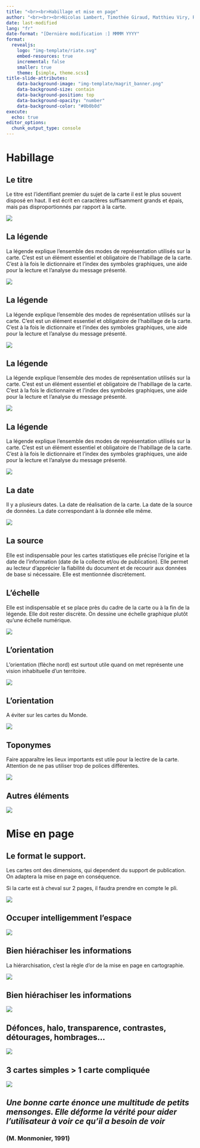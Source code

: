 ```yaml
---
title: "<br><br>Habillage et mise en page"
author: "<br><br><br>Nicolas Lambert, Timothée Giraud, Matthieu Viry, Ronan Ysebaert"
date: last-modified
lang: "fr"
date-format: "[Dernière modification :] MMMM YYYY"
format:
  revealjs:
    logo: "img-template/riate.svg"
    embed-resources: true
    incremental: false
    smaller: true
    theme: [simple, theme.scss]
title-slide-attributes:
    data-background-image: "img-template/magrit_banner.png"
    data-background-size: contain
    data-background-position: top
    data-background-opacity: "number"
    data-background-color: "#0b0b0d"
execute:
  echo: true
editor_options: 
  chunk_output_type: console
---
```


# Habillage {.part}

##  {.hide background-color="white" background-image="img/habillage.png" background-size="contain"}

##  {.hide background-color="white" background-image="img/jungle.png" background-size="contain"}

## Le titre

Le titre est l'identifiant premier du sujet de la carte il est le plus souvent disposé en haut. Il est écrit en caractères suffisamment grands et épais, mais pas disproportionnés par rapport à la carte.

![](img/III.09.nddl.png)

## La légende

La légende explique l'ensemble des modes de représentation utilisés sur la carte. C'est est un élément essentiel et obligatoire de l'habillage de la carte. C'est à la fois le dictionnaire et l'index des symboles graphiques, une aide pour la lecture et l'analyse du message présenté.

![](img/leg1.png)

## La légende

La légende explique l'ensemble des modes de représentation utilisés sur la carte. C'est est un élément essentiel et obligatoire de l'habillage de la carte. C'est à la fois le dictionnaire et l'index des symboles graphiques, une aide pour la lecture et l'analyse du message présenté.

![](img/leg2.png)

## La légende

La légende explique l'ensemble des modes de représentation utilisés sur la carte. C'est est un élément essentiel et obligatoire de l'habillage de la carte. C'est à la fois le dictionnaire et l'index des symboles graphiques, une aide pour la lecture et l'analyse du message présenté.

![](img/leg3.png)

## La légende

La légende explique l'ensemble des modes de représentation utilisés sur la carte. C'est est un élément essentiel et obligatoire de l'habillage de la carte. C'est à la fois le dictionnaire et l'index des symboles graphiques, une aide pour la lecture et l'analyse du message présenté.

![](img/legpos.png)

## La date

Il y a plusieurs dates. La date de réalisation de la carte. La date de la source de données. La date correspondant à la donnée elle même.

![](img/date.png)

## La source

Elle est indispensable pour les cartes statistiques elle précise l'origine et la date de l'information (date de la collecte et/ou de publication). Elle permet au lecteur d'apprécier la fiabilité du document et de recourir aux données de base si nécessaire. Elle est mentionnée discrètement.

## L'échelle

Elle est indispensable et se place près du cadre de la carte ou à la fin de la légende. Elle doit rester discrète. On dessine une échelle graphique plutôt qu'une échelle numérique.

![](img/echelle.png)

## L'orientation

L'orientation (flèche nord) est surtout utile quand on met représente une vision inhabituelle d'un territoire.

![](img/orientation.png)

## L'orientation

A éviter sur les cartes du Monde.

![](img/worldorientation.png)

## Toponymes

Faire apparaître les lieux importants est utile pour la lectire de la carte. Attention de ne pas utiliser trop de polices différentes.

![](img/toponym.png)

## Autres éléments

![](img/habillageautre.png)

# Mise en page {.part}

## Le format le support.

Les cartes ont des dimensions, qui dependent du support de publication. On adaptera la mise en page en conséquence.

Si la carte est à cheval sur 2 pages, il faudra prendre en compte le pli.

![](img/format.png)

## Occuper intelligemment l'espace

![](img/espace.png)

## Bien hiérachiser les informations

La hiérarchisation, c'est la règle d'or de la mise en page en cartographie.

![](img/hierarchie1.png)

## Bien hiérachiser les informations

![](img/hierarchie2.png)

## Défonces, halo, transparence, contrastes, détourages, hombrages...

![](img/halo.png)

## 3 cartes simples \> 1 carte compliquée

![](img/multi.png)

## *Une bonne carte énonce une multitude de petits mensonges. Elle déforme la vérité pour aider l'utilisateur à voir ce qu'il a besoin de voir*

### (M. Monmonier, 1991)
